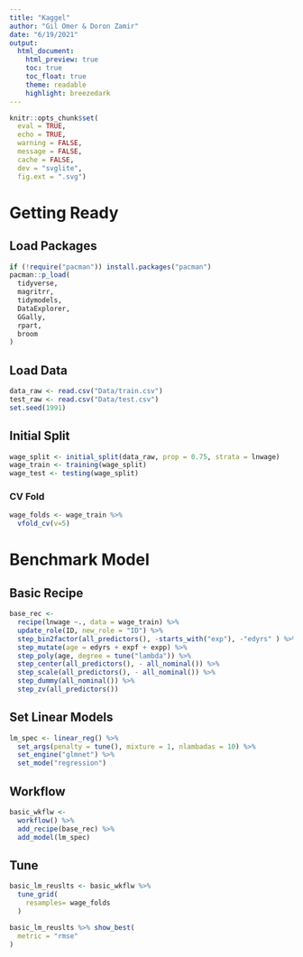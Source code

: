 ```yaml
---
title: "Kaggel"
author: "Gil Omer & Doron Zamir"
date: "6/19/2021"
output:
  html_document:
    html_preview: true
    toc: true 
    toc_float: true
    theme: readable
    highlight: breezedark
---
```


```r
knitr::opts_chunk$set(
  eval = TRUE,
  echo = TRUE,
  warning = FALSE,
  message = FALSE,
  cache = FALSE,
  dev = "svglite",
  fig.ext = ".svg")
```

# Getting Ready

## Load Packages

```r
if (!require("pacman")) install.packages("pacman")
pacman::p_load(
  tidyverse,
  magritrr,
  tidymodels,
  DataExplorer,
  GGally,
  rpart,
  broom
)
```

## Load Data

```r
data_raw <- read.csv("Data/train.csv")
test_raw <- read.csv("Data/test.csv")
set.seed(1991)
```

## Initial Split

```r
wage_split <- initial_split(data_raw, prop = 0.75, strata = lnwage)
wage_train <- training(wage_split)
wage_test <- testing(wage_split)

```

### CV Fold

```r
wage_folds <- wage_train %>% 
  vfold_cv(v=5)
```

# Benchmark Model

## Basic Recipe

```r
base_rec <-
  recipe(lnwage ~., data = wage_train) %>% 
  update_role(ID, new_role = "ID") %>% 
  step_bin2factor(all_predictors(), -starts_with("exp"), -"edyrs" ) %>%
  step_mutate(age = edyrs + expf + expp) %>%
  step_poly(age, degree = tune("lambda")) %>%
  step_center(all_predictors(), - all_nominal()) %>%
  step_scale(all_predictors(), - all_nominal()) %>%
  step_dummy(all_nominal()) %>%
  step_zv(all_predictors())

```

## Set Linear Models

```r
lm_spec <- linear_reg() %>% 
  set_args(penalty = tune(), mixture = 1, nlambadas = 10) %>% 
  set_engine("glmnet") %>% 
  set_mode("regression")
```

## Workflow

```r
basic_wkflw <- 
  workflow() %>% 
  add_recipe(base_rec) %>% 
  add_model(lm_spec)

```

## Tune

```r
basic_lm_reuslts <- basic_wkflw %>% 
  tune_grid(
    resamples= wage_folds
  )

basic_lm_reuslts %>% show_best(
  metric = "rmse"
)
```
